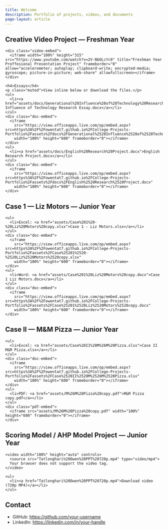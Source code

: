 ```yaml
---
title: Welcome
description: Portfolio of projects, videos, and documents
page-layout: article
---
```


## Creative Video Project — Freshman Year

<div class="project-card">
  <div class="project-media">
    <div class="video-embed">
      <iframe width="100%" height="315" src="https://www.youtube.com/watch?v=2V-NbOLcYc0" title="Freshman Year Proffesional Presentation Project" frameborder="0" allow="accelerometer; autoplay; clipboard-write; encrypted-media; gyroscope; picture-in-picture; web-share" allowfullscreen></iframe>
    </div>
  </div>
  <div class="project-details">
    <h4>Essays</h4>
    <p class="muted">View inline below or download the files.</p>
    <ul>
      <li><a href="assets/docs/Generational%20Influence%20of%20Technology%20Research%20Essay.docx">Generational Influence of Technology Research Essay.docx</a></li>
    </ul>
    <div class="doc-embed">
      <iframe
        src="https://view.officeapps.live.com/op/embed.aspx?src=https%3A%2F%2Fowentat7.github.io%2FCollege-Projects-Portfolio%2Fassets%2Fdocs%2FGenerational%2520Influence%2520of%2520Technology%2520Research%2520Essay.docx"
        width="100%" height="600" frameborder="0"></iframe>
    </div>
    <ul>
      <li><a href="assets/docs/English%20Research%20Project.docx">English Research Project.docx</a></li>
    </ul>
    <div class="doc-embed">
      <iframe
        src="https://view.officeapps.live.com/op/embed.aspx?src=https%3A%2F%2Fowentat7.github.io%2FCollege-Projects-Portfolio%2Fassets%2Fdocs%2FEnglish%2520Research%2520Project.docx"
        width="100%" height="600" frameborder="0"></iframe>
    </div>
  </div>
</div>

## Case 1 — Liz Motors — Junior Year

<div class="project-card">
  <div class="project-details">
    <ul>
      <li>Excel: <a href="assets/Case%201%20-%20Liz%20Motors%20copy.xlsx">Case 1 - Liz Motors.xlsx</a></li>
    </ul>
    <div class="doc-embed">
      <iframe
        src="https://view.officeapps.live.com/op/embed.aspx?src=https%3A%2F%2Fowentat7.github.io%2FCollege-Projects-Portfolio%2Fassets%2FCase%25201%2520-%2520Liz%2520Motors%2520copy.xlsx"
        width="100%" height="600" frameborder="0"></iframe>
    </div>
    <ul>
      <li>Word: <a href="assets/Case%201%20Liz%20Motors%20copy.docx">Case 1 Liz Motors.docx</a></li>
    </ul>
    <div class="doc-embed">
      <iframe
        src="https://view.officeapps.live.com/op/embed.aspx?src=https%3A%2F%2Fowentat7.github.io%2FCollege-Projects-Portfolio%2Fassets%2FCase%25201%2520Liz%2520Motors%2520copy.docx"
        width="100%" height="600" frameborder="0"></iframe>
    </div>
  </div>
</div>

## Case II — M&M Pizza — Junior Year

<div class="project-card">
  <div class="project-details">
    <ul>
      <li>Excel: <a href="assets/Case%20II%20M%26M%20Pizza.xlsx">Case II M&M Pizza.xlsx</a></li>
    </ul>
    <div class="doc-embed">
      <iframe
        src="https://view.officeapps.live.com/op/embed.aspx?src=https%3A%2F%2Fowentat7.github.io%2FCollege-Projects-Portfolio%2Fassets%2FCase%2520II%2520M%2526M%2520Pizza.xlsx"
        width="100%" height="600" frameborder="0"></iframe>
    </div>
    <ul>
      <li>PDF: <a href="assets/M%26M%20Pizza%20copy.pdf">M&M Pizza copy.pdf</a></li>
    </ul>
    <div class="pdf-embed">
      <iframe src="assets/M%26M%20Pizza%20copy.pdf" width="100%" height="600" frameborder="0"></iframe>
    </div>
  </div>
</div>

## Scoring Model / AHP Model Project — Junior Year

<div class="project-card">
  <div class="project-media">
    <video width="100%" height="auto" controls>
      <source src="Tatlonghari%20Owen%20PPT%20720p.mp4" type="video/mp4">
      Your browser does not support the video tag.
    </video>
  </div>
  <div class="project-details">
    <ul>
      <li><a href="Tatlonghari%20Owen%20PPT%20720p.mp4">Download video (720p MP4)</a></li>
    </ul>
  </div>
</div>

## Contact

- GitHub: <https://github.com/your-username>
- LinkedIn: <https://linkedin.com/in/your-handle>
